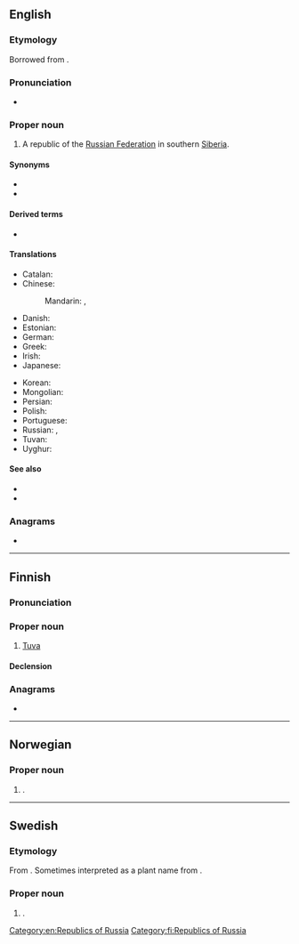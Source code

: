 {{also|tuva|tuvā}}
==English==
{{wikipedia}}

===Etymology===
Borrowed from {{bor|en|ru|Тува́}}.

===Pronunciation===
* {{IPA|en|/ˈtuːvə/}}

===Proper noun===
{{en-proper noun}}

# A republic of the [[Russian Federation]] in southern [[Siberia]].

====Synonyms====
* {{l|en|Tyva}}
* {{l|en|Tannu Tuva}}

====Derived terms====
* {{l|en|Tuvan}}

====Translations====
{{trans-top|a republic of the Russian Federation}}
* Catalan: {{t|ca|Tuvà}}
* Chinese:
*: Mandarin: {{t+|cmn|圖瓦|sc=Hani}}, {{t+|cmn|图瓦|tr=Túwǎ|sc=Hani}}
* Danish: {{t|da|Tuva}}
* Estonian: {{t|et|Tõva}}
* German: {{t+|de|Tuwa|n}}
* Greek: {{t|el|Τιβά|f}}
* Irish: {{t|ga|Túva|m}}
* Japanese: {{t|ja|トゥヴァ|tr=Tuva}}
{{trans-mid}}
* Korean: {{t|ko|^투바}}
* Mongolian: {{t|mn|Тува}}
* Persian: {{t|fa|توفا|f|tr=Tufâ}}
* Polish: {{t|pl|Tuwa|f}}
* Portuguese: {{t|pt|Tuva|f}}
* Russian: {{t+|ru|Тува́|f}}, {{t+|ru|Тыва́|f}}
* Tuvan: {{t|tyv|Тыва}}
* Uyghur: {{t|ug|تۇۋا}}
{{trans-bottom}}

====See also====
* {{l|en|Kyzyl}}
* {{l|en|Tannu-Tuva}}

===Anagrams===
* {{anagrams|en|a=atuv|vatu|vaut}}

[[Category:en:Republics of Russia]]

----

==Finnish==

===Pronunciation===
{{fi-pronunciation}}

===Proper noun===
{{fi-noun|proper=true}}

# [[#English|Tuva]]

====Declension====
{{fi-decl-koira|n=sg|Tuv|||a}}

===Anagrams===
* {{anagrams|fi|a=atuv|avut|tavu}}

[[Category:fi:Republics of Russia]]

----

==Norwegian==

===Proper noun===
{{head|no|proper noun}}

# {{given name|no|female|var=Tove}}.

----

==Swedish==

===Etymology===
From {{der|sv|no|Tuva}}. Sometimes interpreted as a plant name from {{m|sv|tuva}}.

===Proper noun===
{{sv-proper noun|c}}

# {{given name|sv|female}}.